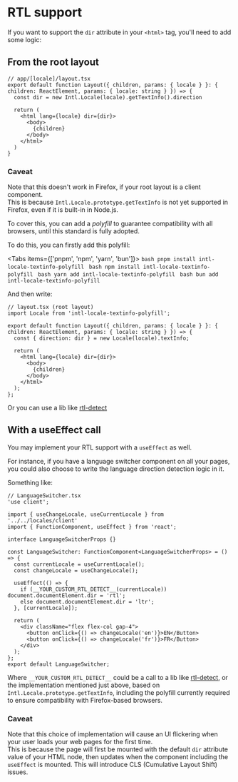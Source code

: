
# RTL support

If you want to support the `dir` attribute in your `<html>` tag, you'll need to add some logic:

## From the root layout

```tsx
// app/[locale]/layout.tsx
export default function Layout({ children, params: { locale } }: { children: ReactElement, params: { locale: string } }) => {
  const dir = new Intl.Locale(locale).getTextInfo().direction

  return (
    <html lang={locale} dir={dir}>
      <body>
        {children}
      </body>
    </html>
  )
}
```

### Caveat

Note that this doesn't work in Firefox, if your root layout is a client component.  
This is because `Intl.Locale.prototype.getTextInfo` is not yet supported in Firefox, even if it is built-in in Node.js.

To cover this, you can add a _polyfill_ to guarantee compatibility with all browsers, until this standard is fully adopted.

To do this, you can firstly add this polyfill:

<Tabs items={['pnpm', 'npm', 'yarn', 'bun']}>
  <Tab>
    ```bash
    pnpm install intl-locale-textinfo-polyfill
    ```
  </Tab>
  <Tab>
    ```bash
    npm install intl-locale-textinfo-polyfill
    ```
  </Tab>
  <Tab>
    ```bash
    yarn add intl-locale-textinfo-polyfill
    ```
  </Tab>
    <Tab>
    ```bash
    bun add intl-locale-textinfo-polyfill
    ```
  </Tab>
</Tabs>

And then write:

```tsx
// layout.tsx (root layout)
import Locale from 'intl-locale-textinfo-polyfill';

export default function Layout({ children, params: { locale } }: { children: ReactElement, params: { locale: string } }) => {
  const { direction: dir } = new Locale(locale).textInfo;

  return (
    <html lang={locale} dir={dir}>
      <body>
        {children}
      </body>
    </html>
  );
};
```

Or you can use a lib like [rtl-detect](https://github.com/shadiabuhilal/rtl-detect)

## With a useEffect call

You may implement your RTL support with a `useEffect` as well.

For instance, if you have a language switcher component on all your pages, you could also choose to write the language direction detection logic in it.

Something like:

```tsx
// LanguageSwitcher.tsx
'use client';

import { useChangeLocale, useCurrentLocale } from '../../locales/client'
import { FunctionComponent, useEffect } from 'react';

interface LanguageSwitcherProps {}

const LanguageSwitcher: FunctionComponent<LanguageSwitcherProps> = () => {
  const currentLocale = useCurrentLocale();
  const changeLocale = useChangeLocale();

  useEffect(() => {
    if (__YOUR_CUSTOM_RTL_DETECT__(currentLocale)) document.documentElement.dir = 'rtl';
    else document.documentElement.dir = 'ltr';
  }, [currentLocale]);

  return (
    <div className="flex flex-col gap-4">
      <button onClick={() => changeLocale('en')}>EN</Button>
      <button onClick={() => changeLocale('fr')}>FR</Button>
    </div>
  );
};
export default LanguageSwitcher;
```

Where `__YOUR_CUSTOM_RTL_DETECT__` could be a call to a lib like [rtl-detect](https://github.com/shadiabuhilal/rtl-detect), or the implementation mentioned just above, based on `Intl.Locale.prototype.getTextInfo`, including the polyfill currently required to ensure compatibility with Firefox-based browsers.

### Caveat

Note that this choice of implementation will cause an UI flickering when your user loads your web pages for the first time.  
This is because the page will first be mounted with the default `dir` attribute value of your HTML node, then updates when the component including the `useEffect` is mounted. This will introduce CLS (Cumulative Layout Shift) issues.
